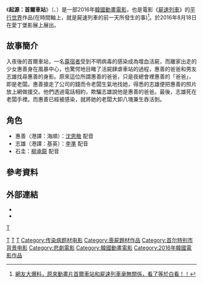 {{noteTA
|T=zh-hk:屍殺前傳：首爾站; zh-cn:首尔站; zh-tw:起源：首爾車站;
|1=zh-hk:屍殺前傳：首爾站; zh-cn:首尔站; zh-tw:起源：首爾車站;
|2=zh-hk:屍殺列車; zh-cn:釜山行; zh-tw:屍速列車;
}}

{{Infobox film
| name = 起源：首爾車站
| original_name = {{lang|ko|서울역}}
| image = 文件:首尔站.PNG
| image_size = 
| caption = 海报
| director = [[延尚昊|延尚昊]]<ref>{{cite web|url=http://www.koreanfilm.or.kr/jsp/news/interview.jsp?blbdComCd=601019&seq=120&mode=INTERVIEW_VIEW|title=Seoul Station Director YEON Sang-ho|work=koreanfilm.or.kr|accessdate=2016-05-07}}</ref>
| producer = 李東河<br>徐英柱<br>延尚昊
| writer = 延尚昊
| starring = [[柳承龍|柳承龍]]<br>[[沈恩敬|沈恩敬]]<br>[[李準|李準]]
| music = 張英圭
| cinematography = 
| editing = 李妍貞<br>延尚昊
| production_company = Studio Dadashow
| distributor = {{Flagicon|KOR}} NEW <br>{{Flagicon|HKG}}  [[安樂影片有限公司|安樂影片有限公司]]<br />{{Flagicon|TWN}} [[車庫娛樂|車庫娛樂]]
| country = {{KOR}}
| language = [[韓語|韓語]]
| budget = 575,000美元
| gross = 1,030,124美元<ref name="TheNumbers">{{cite web|url=http://www.the-numbers.com/movie/Seo-ul-yeok-(S-Korea)#tab=summary|title=Seoul Station (2016)|publisher=The Numbers|accessdate=August 18, 2016}}</ref>
| cn_name = 首爾站
| hk_name = 屍殺前傳：首爾站
| tw_name = 起源：首爾車站
| website = 
| runtime = 92分鐘
| released = {{KOR}} 2016年8月18日<br>{{HKG}} 2016年9月22日<br>{{TWN}} 2016年10月21日
}}

《'''起源：首爾車站'''》（{{kor|서울역|서울驛}}、{{lang-en|'''''Seoul Station'''''}}）是一部2016年[[韓國|韓國]][[動畫電影|動畫電影]]，也是電影《[[屍速列車|屍速列車]]》的[[平行世界|平行世界]]作品(在時間軸上，就是屍速列車的前一天所發生的事)<ref>[http://www.thegreatdaily.com/cat123/node1264761 網友大爆料，原來動畫片首爾車站和屍速列車毫無關係，看了等於白看！！]{{dead link}}</ref>。於2016年8月18日在愛丁堡影展上展出。

== 故事簡介 ==
入夜後的首爾車站，一名[[露宿者|露宿者]]受到不明病毒的感染成為噬血活屍，而離家出走的少女惠善身在風暴中心，也驚愕地目睹了活屍肆虐車站的過程，惠善的爸爸和男友志雄找尋惠善的身影。原來這位所謂惠善的爸爸，只是夜總會裡惠善的「爸爸」，即是老闆。惠善搶走了公司的錢而令老闆生氣地找她，得悉的志雄便把惠善的照片放上網做援交。他們透過電話相約，欺騙志雄說他是惠善的爸爸。最後，志雄死在老闆手裡。而惠善已經被感染，就將她的老闆大卸八塊兼生吞活剝。

== 角色 ==
*惠善（港譯：海順）：[[沈恩敬|沈恩敬]] 配音
*志雄（港譯：基英）：[[李準_(歌手)|李準]] 配音
*石圭：[[柳承龍|柳承龍]] 配音

== 參考資料 ==
{{Reflist}}

== 外部連結 ==
* {{IMDb title|3845670|起源：首爾車站}}
* {{hancinema film|Seoul_Station|起源：首爾車站}}

{{屍速列車}}

[[分類:2016年動畫電影|T]]
[[Category:韓語電影|T]]
[[Category:韓國災難片|T]]
[[Category:韩国科幻片|T]]
[[Category:传染病题材电影|Category:传染病题材电影]]
[[Category:喪屍題材作品|Category:喪屍題材作品]]
[[Category:首尔特别市背景电影|Category:首尔特别市背景电影]]
[[Category:悲劇電影|Category:悲劇電影]]
[[Category:韓國動畫電影|Category:韓國動畫電影]]
[[Category:2016年韓國電影作品|Category:2016年韓國電影作品]]
